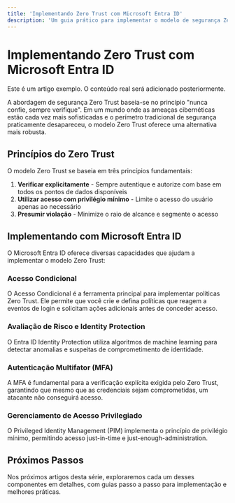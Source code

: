 ```yaml
---
title: 'Implementando Zero Trust com Microsoft Entra ID'
description: 'Um guia prático para implementar o modelo de segurança Zero Trust utilizando recursos do Microsoft Entra ID'
---
```


# Implementando Zero Trust com Microsoft Entra ID

<Note>
  Este é um artigo exemplo. O conteúdo real será adicionado posteriormente.
</Note>

A abordagem de segurança Zero Trust baseia-se no princípio "nunca confie, sempre verifique". Em um mundo onde as ameaças cibernéticas estão cada vez mais sofisticadas e o perímetro tradicional de segurança praticamente desapareceu, o modelo Zero Trust oferece uma alternativa mais robusta.

## Princípios do Zero Trust

O modelo Zero Trust se baseia em três princípios fundamentais:

1. **Verificar explicitamente** - Sempre autentique e autorize com base em todos os pontos de dados disponíveis
2. **Utilizar acesso com privilégio mínimo** - Limite o acesso do usuário apenas ao necessário
3. **Presumir violação** - Minimize o raio de alcance e segmente o acesso

## Implementando com Microsoft Entra ID

O Microsoft Entra ID oferece diversas capacidades que ajudam a implementar o modelo Zero Trust:

### Acesso Condicional

O Acesso Condicional é a ferramenta principal para implementar políticas Zero Trust. Ele permite que você crie e defina políticas que reagem a eventos de login e solicitam ações adicionais antes de conceder acesso.

### Avaliação de Risco e Identity Protection

O Entra ID Identity Protection utiliza algoritmos de machine learning para detectar anomalias e suspeitas de comprometimento de identidade.

### Autenticação Multifator (MFA)

A MFA é fundamental para a verificação explícita exigida pelo Zero Trust, garantindo que mesmo que as credenciais sejam comprometidas, um atacante não conseguirá acesso.

### Gerenciamento de Acesso Privilegiado

O Privileged Identity Management (PIM) implementa o princípio de privilégio mínimo, permitindo acesso just-in-time e just-enough-administration.

## Próximos Passos

Nos próximos artigos desta série, exploraremos cada um desses componentes em detalhes, com guias passo a passo para implementação e melhores práticas. 